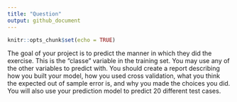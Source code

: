 ---
title: "Question"
output: github_document
---

```{r setup, include=FALSE}
knitr::opts_chunk$set(echo = TRUE)
```

The goal of your project is to predict the manner in which they did the exercise. This is the "classe" variable in the training set. You may use any of the other variables to predict with. You should create a report describing how you built your model, how you used cross validation, what you think the expected out of sample error is, and why you made the choices you did. You will also use your prediction model to predict 20 different test cases.


